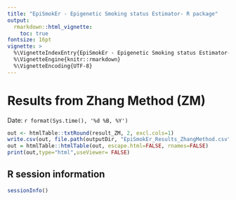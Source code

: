 ```yaml
---
title: "EpiSmokEr - Epigenetic Smoking status Estimator- R package"
output:
  rmarkdown::html_vignette:
    toc: true
fontsize: 16pt
vignette: >
  %\VignetteIndexEntry{EpiSmokEr - Epigenetic Smoking status Estimator- R package}
  %\VignetteEngine{knitr::rmarkdown}
  %\VignetteEncoding{UTF-8}
---
```


# Results from Zhang Method (ZM)
Date: `r format(Sys.time(), '%d %B, %Y')` 

```r
out <- htmlTable::txtRound(result_ZM, 2, excl.cols=1)
write.csv(out, file.path(outputDir, "EpiSmokEr_Results_ZhangMethod.csv"), row.names=FALSE)
out = htmlTable::htmlTable(out, escape.html=FALSE, rnames=FALSE)
print(out,type="html",useViewer= FALSE)
```

## R session information
```r
sessionInfo()
```
